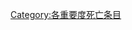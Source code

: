 {{Articles by Importance|topic=死亡|project=死亡|format=toc}}
{{Wikipedia category}}
{{emptycat}}

[[Category:各重要度死亡条目|Category:各重要度死亡条目]]